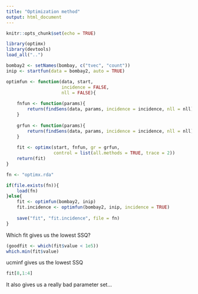 ```yaml
---
title: "Optimization method"
output: html_document
---
```


```r
knitr::opts_chunk$set(echo = TRUE)
```

```r
library(optimx)
library(devtools)
load_all("..")
```

```r
bombay2 <- setNames(bombay, c("tvec", "count"))
inip <- startfun(data = bombay2, auto = TRUE)

optimfun <- function(data, start,
                     incidence = FALSE,
                     nll = FALSE){
    
    fnfun <- function(params){
        return(findSens(data, params, incidence = incidence, nll = nll)[1])
    }
    
    grfun <- function(params){
        return(findSens(data, params, incidence = incidence, nll = nll)[-1])
    }
    
    fit <- optimx(start, fnfun, gr = grfun,
                  control = list(all.methods = TRUE, trace = 2))
    return(fit)
}

fn <- "optimx.rda"

if(file.exists(fn)){
    load(fn)
}else{
    fit <- optimfun(bombay2, inip)
    fit.incidence <- optimfun(bombay2, inip, incidence = TRUE)
    
    save("fit", "fit.incidence", file = fn)
}
```

Which fit gives us the lowest SSQ?

```r
(goodfit <- which(fit$value < 1e5))
which.min(fit$value) 
```

ucminf gives us the lowest SSQ

```r
fit[8,1:4]  
```

It also gives us a really bad parameter set...